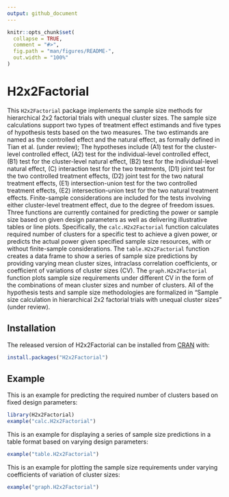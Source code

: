 ```yaml
---
output: github_document
---
```


<!-- README.md is generated from README.Rmd. Please edit that file -->

```r
knitr::opts_chunk$set(
  collapse = TRUE,
  comment = "#>",
  fig.path = "man/figures/README-",
  out.width = "100%"
)
```

# H2x2Factorial

<!-- badges: start -->
<!-- badges: end -->

This `H2x2Factorial` package implements the sample size methods for hierarchical 2x2 factorial trials with unequal cluster sizes. The sample size calculations support two types of treatment effect estimands and five types of hypothesis tests based on the two measures. The two estimands are named as the controlled effect and the natural effect, as formally defined in Tian et al. (under review); The hypotheses include (A1) test for the cluster-level controlled effect, (A2) test for the individual-level controlled effect, (B1) test for the cluster-level natural effect, (B2) test for the individual-level natural effect, (C) interaction test for the two treatments, (D1) joint test for the two controlled treatment effects, (D2) joint test for the two natural treatment effects, (E1) intersection-union test for the two controlled treatment effects, (E2) intersection-union test for the two natural treatment effects. Finite-sample considerations are included for the tests involving either cluster-level treatment effect, due to the degree of freedom issues. Three functions are currently contained for predicting the power or sample size based on given design parameters as well as delivering illustrative tables or line plots. Specifically, the `calc.H2x2Factorial` function calculates required number of clusters for a specific test to achieve a given power, or predicts the actual power given specified sample size resources, with or without finite-sample considerations. The `table.H2x2Factorial` function creates a data frame to show a series of sample size predictions by providing varying mean cluster sizes, intraclass correlation coefficients, or coefficient of variations of cluster sizes (CV). The `graph.H2x2Factorial` function plots sample size requirements under different CV in the form of the combinations of mean cluster sizes and number of clusters. All of the hypothesis tests and sample size methodologies are formalized in "Sample size calculation in hierarchical 2x2 factorial trials with unequal cluster sizes" (under review).

## Installation

The released version of H2x2Factorial can be installed from [CRAN](https://CRAN.R-project.org) with:

``` r
install.packages("H2x2Factorial")
```

## Example

This is an example for predicting the required number of clusters based on fixed design parameters:
```r
library(H2x2Factorial)
example("calc.H2x2Factorial")
```

This is an example for displaying a series of sample size predictions in a table format based on varying design parameters:
```r
example("table.H2x2Factorial")
```

This is an example for plotting the sample size requirements under varying coefficients of variation of cluster sizes:
```r
example("graph.H2x2Factorial")
```
